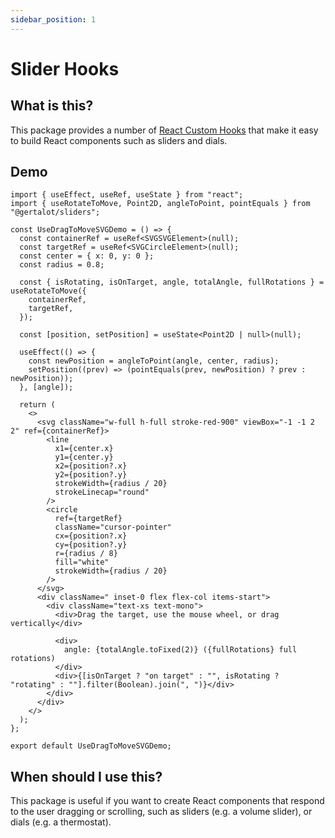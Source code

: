 ```yaml
---
sidebar_position: 1
---
```


# Slider Hooks

## What is this?

This package provides a number of [React Custom Hooks](https://react.dev/learn/reusing-logic-with-custom-hooks)
that make it easy to build React components such as sliders and dials.

## Demo

```tsx live component=UseDragToMoveSVGDemo
import { useEffect, useRef, useState } from "react";
import { useRotateToMove, Point2D, angleToPoint, pointEquals } from "@gertalot/sliders";

const UseDragToMoveSVGDemo = () => {
  const containerRef = useRef<SVGSVGElement>(null);
  const targetRef = useRef<SVGCircleElement>(null);
  const center = { x: 0, y: 0 };
  const radius = 0.8;

  const { isRotating, isOnTarget, angle, totalAngle, fullRotations } = useRotateToMove({
    containerRef,
    targetRef,
  });

  const [position, setPosition] = useState<Point2D | null>(null);

  useEffect(() => {
    const newPosition = angleToPoint(angle, center, radius);
    setPosition((prev) => (pointEquals(prev, newPosition) ? prev : newPosition));
  }, [angle]);

  return (
    <>
      <svg className="w-full h-full stroke-red-900" viewBox="-1 -1 2 2" ref={containerRef}>
        <line
          x1={center.x}
          y1={center.y}
          x2={position?.x}
          y2={position?.y}
          strokeWidth={radius / 20}
          strokeLinecap="round"
        />
        <circle
          ref={targetRef}
          className="cursor-pointer"
          cx={position?.x}
          cy={position?.y}
          r={radius / 8}
          fill="white"
          strokeWidth={radius / 20}
        />
      </svg>
      <div className=" inset-0 flex flex-col items-start">
        <div className="text-xs text-mono">
          <div>Drag the target, use the mouse wheel, or drag vertically</div>

          <div>
            angle: {totalAngle.toFixed(2)} ({fullRotations} full rotations)
          </div>
          <div>{[isOnTarget ? "on target" : "", isRotating ? "rotating" : ""].filter(Boolean).join(", ")}</div>
        </div>
      </div>
    </>
  );
};

export default UseDragToMoveSVGDemo;
```

## When should I use this?

This package is useful if you want to create React components that respond to the user dragging or scrolling,
such as sliders (e.g. a volume slider), or dials (e.g. a thermostat).
